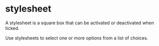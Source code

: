 

<Meta of={StylesheetStories} />

# stylesheet

A stylesheet is a square box that can be activated or deactivated when ticked.

Use stylesheets to select one or more options from a list of choices.

<Canvas of={StylesheetStories.Default} />
